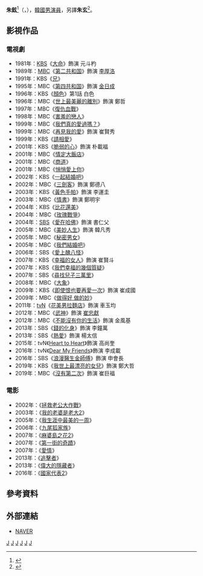 {{藝人
|姓名 = 朱鉉
|類型 = 男演員
|圖片 =
|圖片尺寸 = 
|圖片簡介 = 
|本名 = 
|外文名 = 주현
|外文 = ko
|羅馬拼音 = Ju Hyeon
|英文名 =
|暱稱 =
|其他藝名 = 
|國籍 = {{KOR}}
|出生日期 = {{birth_date_and_age|1943|3|1}}
|出生地點 =  {{KOR-JPN}}[[咸鏡北道|咸鏡北道]][[惠山市|惠山郡]]
|宗教信仰 = 
|語言 = [[韓語|韓語]]
|職業 = [[演員|演員]]
|教育程度 = [[建國大學|建國大學]]政治學學士
|出道作品 = 
|出道日期 = 1976年
|代表作品 = 
|活躍年代 =
|唱片公司 = 
|經紀公司 = Faith Entertainment
|相關團體 = 
|網站 = 
|imdb = 1085697
}}

'''朱鉉'''<ref>{{cite news|url=https://newslibrary.naver.com/viewer/index.nhn?articleId=1978062400329208008&editNo=2&printCount=1&publishDate=1978-06-24&officeId=00032&pageNo=8&printNo=10072&publishType=00020|title=TV 大河드라머 製作 本格化 6.25特輯으로 競爭치열|publisher=[[京鄉新聞|京鄉新聞]]|date=1978-06-24|accessdate=2021-03-01}}</ref>（{{lang-ko|주현}}，{{bd|1943年|3月1日}}），[[韓國|韓國]][[男演員|男演員]]，另譯'''朱玄'''<ref>{{cite news|url=https://newslibrary.naver.com/viewer/index.nhn?articleId=1979041900329207020&editNo=2&printCount=1&publishDate=1979-04-19&officeId=00032&pageNo=7&printNo=10321&publishType=00020|title=한국演劇·영화상 鄭惠先씨등 大賞|publisher=京鄉新聞|date=1979-04-19|accessdate=2021-03-01}}</ref>。

== 影視作品 ==
=== 電視劇 ===
*1981年：[[韓國放送公社|KBS]]《[[大命|大命]]》飾演 元斗杓
*1989年：[[文化廣播_(韓國)|MBC]]《[[第二共和国|第二共和国]]》飾演 [[李厚洛|李厚洛]]
*1991年：KBS《[[兄_(電視劇)|兄]]》
*1995年：MBC《[[第四共和国|第四共和国]]》飾演 [[金日成|金日成]]
*1996年：KBS《[[顏色(電視劇)|顏色]]》第1話 白色
*1996年：MBC《[[世上最美麗的離別_(1996年電視劇)|世上最美麗的離別]]》飾演 鄭哲
*1997年：MBC《[[復仇血戰|復仇血戰]]》
*1998年：MBC《[[害羞的戀人|害羞的戀人]]》
*1999年：MBC《[[我們真的愛過嗎？|我們真的愛過嗎？]]》
*1999年：MBC《[[再見我的愛|再見我的愛]]》飾演 崔賢秀
*1999年：KBS《[[請相愛|請相愛]]》
*2001年：KBS《[[脆弱的心|脆弱的心]]》飾演 朴載福
*2001年：MBC《[[情定大飯店|情定大飯店]]》
*2001年：MBC《[[商道|商道]]》
*2001年：MBC《[[悄悄愛上你|悄悄愛上你]]》
*2002年：KBS《[[一起結婚吧|一起結婚吧]]》
*2002年：MBC《[[三劍客_(2002電視劇)|三劍客]]》飾演 鄭德八
*2003年：KBS《[[黃色手帕|黃色手帕]]》飾演 李運圭
*2003年：MBC《[[情書_(電視劇)|情書]]》飾演 鄭明宇
*2004年：KBS《[[比花還美|比花還美]]》
*2004年：MBC《[[玫瑰戰爭_(電視劇)|玫瑰戰爭]]》
*2004年：[[SBS_(韓國)|SBS]]《[[愛在哈佛|愛在哈佛]]》飾演 書仁父
*2005年：MBC《[[美妙人生|美妙人生]]》飾演 韓凡秀
*2005年：MBC《[[秘密男女|秘密男女]]》
*2005年：MBC《[[我們結婚吧_(韓國電視劇)|我們結婚吧]]》
*2006年：SBS《[[愛上醜八怪|愛上醜八怪]]》
*2007年：KBS《[[幸福的女人|幸福的女人]]》飾演 崔賢斗
*2007年：KBS《[[我們幸福的幾個質疑|我們幸福的幾個質疑]]》
*2007年：SBS《[[尋找兒子三萬里|尋找兒子三萬里]]》
*2008年：MBC《[[大象_(電視劇)|大象]]》
*2009年：KBS《[[即使恨也要再愛一次|即使恨也要再愛一次]]》飾演 崔成國
*2009年：MBC《[[做得好_做的妙|做得好 做的妙]]》
*2011年：[[tvN|tvN]]《[[花美男拉麵店|花美男拉麵店]]》飾演 車玉均
*2012年：MBC《[[武神_(韓國電視劇)|武神]]》飾演 [[崔忠獻|崔忠獻]]
*2012年：MBC《[[不能沒有你的生活|不能沒有你的生活]]》飾演 金風基
*2013年：SBS《[[錢的化身|錢的化身]]》飾演 李鐘萬
*2013年：SBS《[[熱愛_(2013年電視劇)|熱愛]]》飾演 楊太信
*2015年：tvN《[[Heart_to_Heart|Heart to Heart]]》飾演 高尚奎
*2016年：tvN《[[Dear_My_Friends|Dear My Friends]]》飾演 李成載
*2016年：SBS《[[浪漫醫生金師傅|浪漫醫生金師傅]]》飾演 申會長
*2019年：KBS《[[我世上最漂亮的女兒|我世上最漂亮的女兒]]》飾演 鄭大哲
*2019年：MBC《[[沒有第二次|沒有第二次]]》飾演 崔巨福

=== 電影 === 
*2002年：《[[拯救老公大作戰|拯救老公大作戰]]》
*2003年：《[[我的老婆是老大2|我的老婆是老大2]]》
*2005年：《[[我生涯中最美的一周|我生涯中最美的一周]]》
*2006年：《[[九尾狐家族|九尾狐家族]]》
*2007年：《[[麻婆島之花2|麻婆島之花2]]》
*2007年：《[[第一街的奇蹟|第一街的奇蹟]]》
*2007年：《[[愛情_(電影)|愛情]]》
*2013年：《[[追擊者_(電影)|追擊者]]》
*2013年：《[[偉大的隱藏者|偉大的隱藏者]]》
*2016年：《[[國家代表2|國家代表2]]》

== 參考資料 ==
{{reflist}}

== 外部連結 ==
*[http://people.search.naver.com/search.naver?where=nexearch&sm=tab_ppn&query=%EC%A3%BC%ED%98%84&os=98284&ie=utf8&key=PeopleService NAVER] {{Wayback|url=http://people.search.naver.com/search.naver?where=nexearch&sm=tab_ppn&query=%EC%A3%BC%ED%98%84&os=98284&ie=utf8&key=PeopleService |date=20160308084902 }}{{ko}}

{{百想藝術大賞}}

[[Category:韓國電視演員|J]]
[[Category:韓國電影演員|J]]
[[Category:建國大學校友|J]]
[[Category:朱姓|J]]
[[Category:韓國男演員|J]]
[[Category:1943年出生|J]]